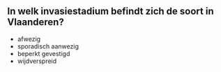 

## In welk invasiestadium befindt zich de soort in Vlaanderen?



- afwezig
- sporadisch aanwezig
- beperkt gevestigd
- wijdverspreid



&nbsp;

\newpage
